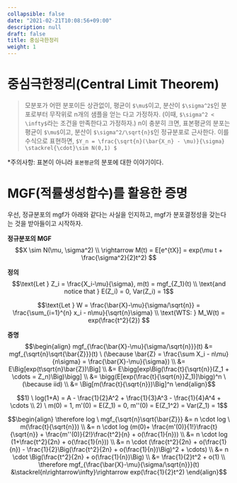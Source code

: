 ```yaml
---
collapsible: false
date: "2021-02-21T10:08:56+09:00"
description: null
draft: false
title: 중심극한정리
weight: 1
---
```


# 중심극한정리(Central Limit Theorem)
> 모분포가 어떤 분포이든 상관없이, 평균이 `$\mu$`이고, 분산이 `$\sigma^2$`인 분포로부터 무작위로 n개의 샘플을 얻는 다고 가정하자. (이때, `$\sigma^2 < \infty$`라는 조건을 만족한다고 가정하자.)
n이 충분히 크면, 표본평균의 분포는 평균이 `$\mu$`이고, 분산이 `$\sigma^2/\sqrt{n}$`인 정규분포로 근사한다.
이를 수식으로 표현하면, `$Y_n = \frac{\sqrt{n}(\bar{X_n} - \mu)}{\sigma} \stackrel{\cdot}\sim N(0,1) $`

*주의사항: 표본이 아니라 `표본평균`의 분포에 대한 이야기이다.

# MGF(적률생성함수)를 활용한 증명
우선, 정규분포의 mgf가 아래와 같다는 사실을 인지하고, mgf가 분포결정성을 갖는다는 것을 받아들이고 시작하자.



**정규분포의 MGF**
$$X \sim N(\mu, \sigma^2) \\
\rightarrow M(t) = E[e^{tX}] = exp(\mu t + \frac{\sigma^2}{2}t^2) $$

**정의**
$$\text{Let } Z_i = \frac{X_i-\mu}{\sigma}, m(t) = mgf_{Z_1}(t) \\
\text{and notice that } E(Z_i) = 0, Var(Z_i) = 1$$

$$\text{Let } W = \frac{\bar{X}-\mu}{\sigma/\sqrt{n}} = \frac{\sum_{i=1}^{n} x_i - n\mu}{\sqrt{n}\sigma} \\
\text{WTS: } M_W(t) = exp(\frac{t^2}{2}) $$

**증명**
$$\begin{align}
mgf_{\frac{\bar{X}-\mu}{\sigma/\sqrt{n}}}(t) &= mgf_{\sqrt{n}\sqrt{\bar{Z}}}(t) \ (\because \bar{Z} = \frac{\sum X_i - n\mu}{n\sigma} = \frac{\bar{X}-\mu}{\sigma}) \\
&= E\Big[exp(t\sqrt{n}\bar{Z})\Big] \\
&= E\bigg[exp\Big(\frac{t}{\sqrt{n}}(Z_1 + \cdots = Z_n)\Big)\bigg] \\
&= \bigg(E[exp(\frac{t}{\sqrt{n}}Z_1)]\bigg)^n \ (\because iid) \\
&= \Big[m(\frac{t}{\sqrt{n}})\Big]^n
\end{align}$$

$$1) \ log(1+A) = A - \frac{1}{2}A^2 + \frac{1}{3}A^3 - \frac{1}{4}A^4 + \cdots \\
2) \ m(0) = 1, m'(0) = E(Z_1) = 0, m''(0) = E(Z_1^2) = Var(Z_1) = 1$$

$$\begin{align}
\therefore log \ mgf_{\sqrt{n}\sqrt{\bar{Z}}} &= n \cdot log \ m(\frac{t}{\sqrt{n}}) \\ 
&= n \cdot log (m(0)+ \frac{m'(0)}{1!}\frac{t}{\sqrt{n}} + \frac{m''(0)}{2!}\frac{t^2}{n} + o(\frac{1}{n})) \\
&= n \cdot log (1+\frac{t^2}{2n} + o(\frac{1}{n})) \\
&= n \cdot (\frac{t^2}{2n} + o(\frac{1}{n}) - \frac{1}{2}\Big(\frac{t^2}{2n} + o(\frac{1}{n})\Big)^2 + \cdots) \\
&= n \cdot \Big(\frac{t^2}{2n} + o(\frac{1}{n})\Big) \\
&= \frac{1}{2}t^2 + o(1) \\
\therefore mgf_{\frac{\bar{X}-\mu}{\sigma/\sqrt{n}}}(t) &\stackrel{n\rightarrow\infty}\rightarrow exp(\frac{1}{2}t^2)
\end{align}$$



<!--
$$\begin{align}
M_W(t) &= E[e^{tW}] \\
&= E\bigg[exp\Big(\frac{t}{\sqrt{n}\sigma}(\sum_{i=1}^{n} x_i - n\mu)\Big)\bigg]\\
&= E\bigg[exp(\frac{tX}{\sqrt{n}\sigma})\bigg]^n \times E\bigg[-exp(\frac{\mu\sqrt{n}}{\sigma}t)\bigg] \ (\because X_1, ..., X_n \sim i.i.d) \\
&= \bigg[M_X(\frac{t}{\sqrt{n}\sigma})\bigg]^n \times \bigg[-exp(\frac{\mu\sqrt{n}}{\sigma}t)\bigg] \\
&= \bigg[exp(\mu \frac{t}{\sqrt{n}\sigma} + \frac{\sigma^2}{2}\frac{t^2}{n\sigma^2}) \bigg]^n \times \bigg[-exp(\frac{\mu\sqrt{n}}{\sigma}t)\bigg] \\
&= exp\Big(\mu \frac{t\sqrt{n}}{\sigma} + \frac{t^2}{2}\Big) \times \bigg[-exp(\mu \frac{t\sqrt{n}}{\sigma})\bigg] \\
&= exp\Big(\frac{t^2}{2}\Big)
\end{align}$$
-->
